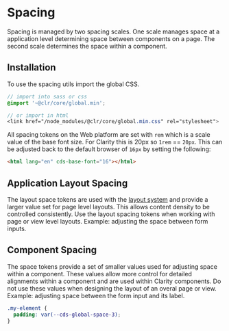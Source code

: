 
<Meta title="Foundation/Spacing" />

# Spacing

Spacing is managed by two spacing scales. One scale manages space at a application
level determining space between components on a page. The second scale determines
the space within a component.

## Installation

To use the spacing utils import the global CSS.

```scss
// import into sass or css
@import '~@clr/core/global.min';

// or import in html
<link href="/node_modules/@clr/core/global.min.css" rel="stylesheet">
```

All spacing tokens on the Web platform are set with `rem` which is a scale value
of the base font size. For Clarity this is 20px so `1rem` == `20px`. This can be
adjusted back to the default browser of `16px` by setting the following:

```html
<html lang="en" cds-base-font="16"></html>
```

## Application Layout Spacing

The layout space tokens are used with the [layout system](.?path=/docs/experimental-layout-get-started--page)
and provide a larger value set for page level layouts. This allows content
density to be controlled consistently. Use the layout spacing tokens when working
with page or view level layouts. Example: adjusting the space between form inputs.

<Story id="stories-design-tokens--layout-spacing" />

## Component Spacing

The space tokens provide a set of smaller values used for adjusting
space within a component. These values allow more control for detailed alignments
within a component and are used within Clarity components. Do not use these values
when designing the layout of an overal page or view. Example: adjusting space between
the form input and its label.

```css
.my-element {
  padding: var(--cds-global-space-3);
}
```

<Story id="stories-design-tokens--spacing" />
